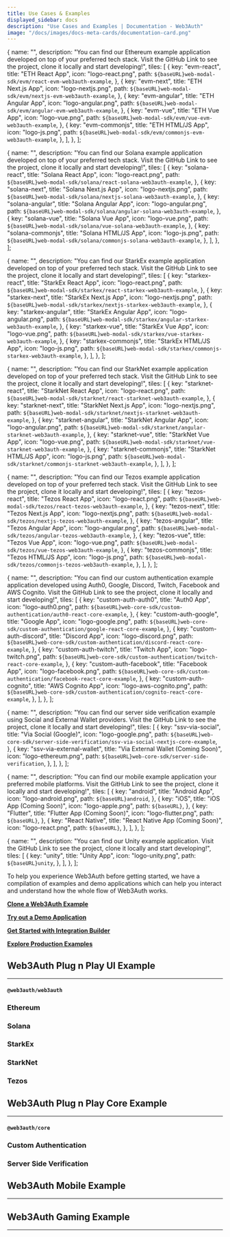 ```yaml
---
title: Use Cases & Examples
displayed_sidebar: docs
description: "Use Cases and Examples | Documentation - Web3Auth"
image: "/docs/images/docs-meta-cards/documentation-card.png"
---
```




  {
    name: "",
    description:
      "You can find our Ethereum example application developed on top of your preferred tech stack. Visit the GitHub Link to see the project, clone it locally and start developing!",
    tiles: [
      {
        key: "evm-react",
        title: "ETH React App",
        icon: "logo-react.png",
        path: `${baseURL}web-modal-sdk/evm/react-evm-web3auth-example`,
      },
      {
        key: "evm-next",
        title: "ETH Next.js App",
        icon: "logo-nextjs.png",
        path: `${baseURL}web-modal-sdk/evm/nextjs-evm-web3auth-example`,
      },
      {
        key: "evm-angular",
        title: "ETH Angular App",
        icon: "logo-angular.png",
        path: `${baseURL}web-modal-sdk/evm/angular-evm-web3auth-example`,
      },
      {
        key: "evm-vue",
        title: "ETH Vue App",
        icon: "logo-vue.png",
        path: `${baseURL}web-modal-sdk/evm/vue-evm-web3auth-example`,
      },
      {
        key: "evm-commonjs",
        title: "ETH HTML/JS App",
        icon: "logo-js.png",
        path: `${baseURL}web-modal-sdk/evm/commonjs-evm-web3auth-example`,
      },
    ],
  },
];

  {
    name: "",
    description:
      "You can find our Solana example application developed on top of your preferred tech stack. Visit the GitHub Link to see the project, clone it locally and start developing!",
    tiles: [
      {
        key: "solana-react",
        title: "Solana React App",
        icon: "logo-react.png",
        path: `${baseURL}web-modal-sdk/solana/react-solana-web3auth-example`,
      },
      {
        key: "solana-next",
        title: "Solana Next.js App",
        icon: "logo-nextjs.png",
        path: `${baseURL}web-modal-sdk/solana/nextjs-solana-web3auth-example`,
      },
      {
        key: "solana-angular",
        title: "Solana Angular App",
        icon: "logo-angular.png",
        path: `${baseURL}web-modal-sdk/solana/angular-solana-web3auth-example`,
      },
      {
        key: "solana-vue",
        title: "Solana Vue App",
        icon: "logo-vue.png",
        path: `${baseURL}web-modal-sdk/solana/vue-solana-web3auth-example`,
      },
      {
        key: "solana-commonjs",
        title: "Solana HTML/JS App",
        icon: "logo-js.png",
        path: `${baseURL}web-modal-sdk/solana/commonjs-solana-web3auth-example`,
      },
    ],
  },
];

  {
    name: "",
    description:
      "You can find our StarkEx example application developed on top of your preferred tech stack. Visit the GitHub Link to see the project, clone it locally and start developing!",
    tiles: [
      {
        key: "starkex-react",
        title: "StarkEx React App",
        icon: "logo-react.png",
        path: `${baseURL}web-modal-sdk/starkex/react-starkex-web3auth-example`,
      },
      {
        key: "starkex-next",
        title: "StarkEx Next.js App",
        icon: "logo-nextjs.png",
        path: `${baseURL}web-modal-sdk/starkex/nextjs-starkex-web3auth-example`,
      },
      {
        key: "starkex-angular",
        title: "StarkEx Angular App",
        icon: "logo-angular.png",
        path: `${baseURL}web-modal-sdk/starkex/angular-starkex-web3auth-example`,
      },
      {
        key: "starkex-vue",
        title: "StarkEx Vue App",
        icon: "logo-vue.png",
        path: `${baseURL}web-modal-sdk/starkex/vue-starkex-web3auth-example`,
      },
      {
        key: "starkex-commonjs",
        title: "StarkEx HTML/JS App",
        icon: "logo-js.png",
        path: `${baseURL}web-modal-sdk/starkex/commonjs-starkex-web3auth-example`,
      },
    ],
  },
];

  {
    name: "",
    description:
      "You can find our StarkNet example application developed on top of your preferred tech stack. Visit the GitHub Link to see the project, clone it locally and start developing!",
    tiles: [
      {
        key: "starknet-react",
        title: "StarkNet React App",
        icon: "logo-react.png",
        path: `${baseURL}web-modal-sdk/starknet/react-starknet-web3auth-example`,
      },
      {
        key: "starknet-next",
        title: "StarkNet Next.js App",
        icon: "logo-nextjs.png",
        path: `${baseURL}web-modal-sdk/starknet/nextjs-starknet-web3auth-example`,
      },
      {
        key: "starknet-angular",
        title: "StarkNet Angular App",
        icon: "logo-angular.png",
        path: `${baseURL}web-modal-sdk/starknet/angular-starknet-web3auth-example`,
      },
      {
        key: "starknet-vue",
        title: "StarkNet Vue App",
        icon: "logo-vue.png",
        path: `${baseURL}web-modal-sdk/starknet/vue-starknet-web3auth-example`,
      },
      {
        key: "starknet-commonjs",
        title: "StarkNet HTML/JS App",
        icon: "logo-js.png",
        path: `${baseURL}web-modal-sdk/starknet/commonjs-starknet-web3auth-example`,
      },
    ],
  },
];

  {
    name: "",
    description:
      "You can find our Tezos example application developed on top of your preferred tech stack. Visit the GitHub Link to see the project, clone it locally and start developing!",
    tiles: [
      {
        key: "tezos-react",
        title: "Tezos React App",
        icon: "logo-react.png",
        path: `${baseURL}web-modal-sdk/tezos/react-tezos-web3auth-example`,
      },
      {
        key: "tezos-next",
        title: "Tezos Next.js App",
        icon: "logo-nextjs.png",
        path: `${baseURL}web-modal-sdk/tezos/nextjs-tezos-web3auth-example`,
      },
      {
        key: "tezos-angular",
        title: "Tezos Angular App",
        icon: "logo-angular.png",
        path: `${baseURL}web-modal-sdk/tezos/angular-tezos-web3auth-example`,
      },
      {
        key: "tezos-vue",
        title: "Tezos Vue App",
        icon: "logo-vue.png",
        path: `${baseURL}web-modal-sdk/tezos/vue-tezos-web3auth-example`,
      },
      {
        key: "tezos-commonjs",
        title: "Tezos HTML/JS App",
        icon: "logo-js.png",
        path: `${baseURL}web-modal-sdk/tezos/commonjs-tezos-web3auth-example`,
      },
    ],
  },
];

  {
    name: "",
    description:
      "You can find our custom authentication example application developed using Auth0, Google, Discord, Twitch, Facebook and AWS Cognito. Visit the GitHub Link to see the project, clone it locally and start developing!",
    tiles: [
      {
        key: "custom-auth-auth0",
        title: "Auth0 App",
        icon: "logo-auth0.png",
        path: `${baseURL}web-core-sdk/custom-authentication/auth0-react-core-example`,
      },
      {
        key: "custom-auth-google",
        title: "Google App",
        icon: "logo-google.png",
        path: `${baseURL}web-core-sdk/custom-authentication/google-react-core-example`,
      },
      {
        key: "custom-auth-discord",
        title: "Discord App",
        icon: "logo-discord.png",
        path: `${baseURL}web-core-sdk/custom-authentication/discord-react-core-example`,
      },
      {
        key: "custom-auth-twitch",
        title: "Twitch App",
        icon: "logo-twitch.png",
        path: `${baseURL}web-core-sdk/custom-authentication/twitch-react-core-example`,
      },
      {
        key: "custom-auth-facebook",
        title: "Facebook App",
        icon: "logo-facebook.png",
        path: `${baseURL}web-core-sdk/custom-authentication/facebook-react-core-example`,
      },
      {
        key: "custom-auth-cognito",
        title: "AWS Cognito App",
        icon: "logo-aws-cognito.png",
        path: `${baseURL}web-core-sdk/custom-authentication/cognito-react-core-example`,
      },
    ],
  },
];

  {
    name: "",
    description:
      "You can find our server side verification example using Social and External Wallet providers. Visit the GitHub Link to see the project, clone it locally and start developing!",
    tiles: [
      {
        key: "ssv-via-social",
        title: "Via Social (Google)",
        icon: "logo-google.png",
        path: `${baseURL}web-core-sdk/server-side-verification/ssv-via-social-nextjs-core-example`,
      },
      {
        key: "ssv-via-external-wallet",
        title: "Via External Wallet (Coming Soon)",
        icon: "logo-ethereum.png",
        path: `${baseURL}web-core-sdk/server-side-verification`,
      },
    ],
  },
];

  {
    name: "",
    description:
      "You can find our mobile example application your preferred mobile platforms. Visit the GitHub Link to see the project, clone it locally and start developing!",
    tiles: [
      {
        key: "android",
        title: "Android App",
        icon: "logo-android.png",
        path: `${baseURL}android`,
      },
      {
        key: "iOS",
        title: "iOS App (Coming Soon)",
        icon: "logo-apple.png",
        path: `${baseURL}`,
      },
      {
        key: "Flutter",
        title: "Flutter App (Coming Soon)",
        icon: "logo-flutter.png",
        path: `${baseURL}`,
      },
      {
        key: "React Native",
        title: "React Native App (Coming Soon)",
        icon: "logo-react.png",
        path: `${baseURL}`,
      },
    ],
  },
];

  {
    name: "",
    description: "You can find our Unity example application. Visit the GitHub Link to see the project, clone it locally and start developing!",
    tiles: [
      {
        key: "unity",
        title: "Unity App",
        icon: "logo-unity.png",
        path: `${baseURL}unity`,
      },
    ],
  },
];

To help you experience Web3Auth before getting started, we have a compilation of examples and demo applications which can help you interact and
understand how the whole flow of Web3Auth works.

**[Clone a Web3Auth Example](#web3auth-plug-n-play-ui-example)**

**[Try out a Demo Application](/examples/demo)**

**[Get Started with Integration Builder](/integration-builder)**

**[Explore Production Examples](/examples/liveexamples)**

## Web3Auth Plug n Play UI Example

---

#### `@web3auth/web3auth`

### Ethereum

<Tiles tileGroups={EthereumData} />

### Solana

<Tiles tileGroups={SolanaData} />

### StarkEx

<Tiles tileGroups={StarkExData} />

### StarkNet

<Tiles tileGroups={StarkNetData} />

### Tezos

<Tiles tileGroups={TezosData} />

## Web3Auth Plug n Play Core Example

---

#### `@web3auth/core`

### Custom Authentication

<Tiles tileGroups={CustomAuthenticationData} />

### Server Side Verification

<Tiles tileGroups={ServerSideVerificationData} />

## Web3Auth Mobile Example

---

<Tiles tileGroups={MobileData} />

## Web3Auth Gaming Example

---

<Tiles tileGroups={GamingData} />
